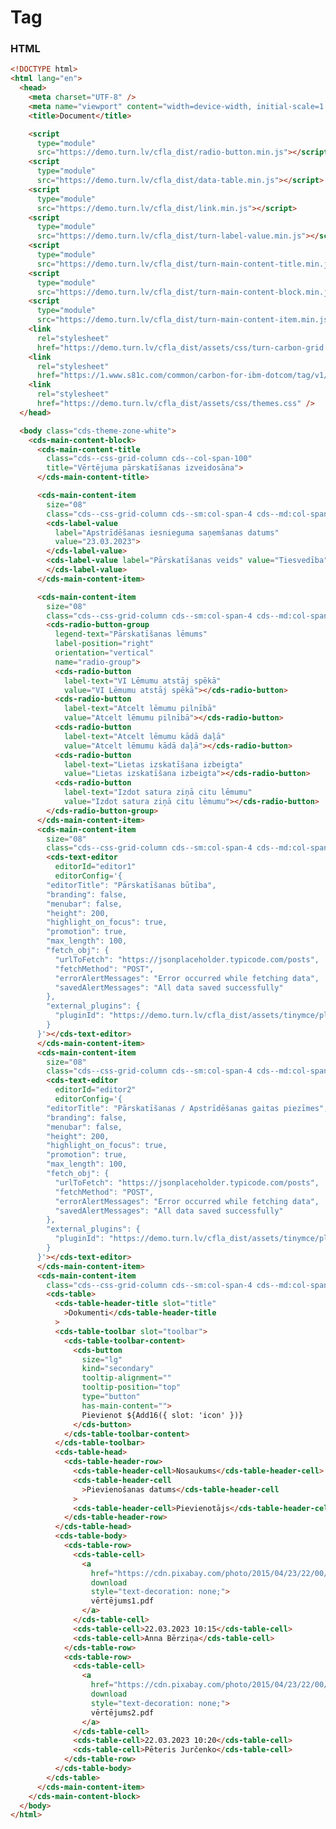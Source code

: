
# Tag

### HTML

```html
<!DOCTYPE html>
<html lang="en">
  <head>
    <meta charset="UTF-8" />
    <meta name="viewport" content="width=device-width, initial-scale=1.0" />
    <title>Document</title>

    <script
      type="module"
      src="https://demo.turn.lv/cfla_dist/radio-button.min.js"></script>
    <script
      type="module"
      src="https://demo.turn.lv/cfla_dist/data-table.min.js"></script>
    <script
      type="module"
      src="https://demo.turn.lv/cfla_dist/link.min.js"></script>
    <script
      type="module"
      src="https://demo.turn.lv/cfla_dist/turn-label-value.min.js"></script>
    <script
      type="module"
      src="https://demo.turn.lv/cfla_dist/turn-main-content-title.min.js"></script>
    <script
      type="module"
      src="https://demo.turn.lv/cfla_dist/turn-main-content-block.min.js"></script>
    <script
      type="module"
      src="https://demo.turn.lv/cfla_dist/turn-main-content-item.min.js"></script>
    <link
      rel="stylesheet"
      href="https://demo.turn.lv/cfla_dist/assets/css/turn-carbon-grid.css" />
    <link
      rel="stylesheet"
      href="https://1.www.s81c.com/common/carbon-for-ibm-dotcom/tag/v1/latest/plex.css" />
    <link
      rel="stylesheet"
      href="https://demo.turn.lv/cfla_dist/assets/css/themes.css" />
  </head>

  <body class="cds-theme-zone-white">
    <cds-main-content-block>
      <cds-main-content-title
        class="cds--css-grid-column cds--col-span-100"
        title="Vērtējuma pārskatīšanas izveidosāna">
      </cds-main-content-title>

      <cds-main-content-item
        size="08"
        class="cds--css-grid-column cds--sm:col-span-4 cds--md:col-span-8 cds--lg:col-span-10 cds--lg:col-span-10">
        <cds-label-value
          label="Apstrīdēšanas iesnieguma saņemšanas datums"
          value="23.03.2023">
        </cds-label-value>
        <cds-label-value label="Pārskatīšanas veids" value="Tiesvedība">
        </cds-label-value>
      </cds-main-content-item>

      <cds-main-content-item
        size="08"
        class="cds--css-grid-column cds--sm:col-span-4 cds--md:col-span-8 cds--lg:col-span-10 cds--lg:col-span-10">
        <cds-radio-button-group
          legend-text="Pārskatīšanas lēmums"
          label-position="right"
          orientation="vertical"
          name="radio-group">
          <cds-radio-button
            label-text="VI Lēmumu atstāj spēkā"
            value="VI Lēmumu atstāj spēkā"></cds-radio-button>
          <cds-radio-button
            label-text="Atcelt lēmumu pilnībā"
            value="Atcelt lēmumu pilnībā"></cds-radio-button>
          <cds-radio-button
            label-text="Atcelt lēmumu kādā daļā"
            value="Atcelt lēmumu kādā daļā"></cds-radio-button>
          <cds-radio-button
            label-text="Lietas izskatīšana izbeigta"
            value="Lietas izskatīšana izbeigta"></cds-radio-button>
          <cds-radio-button
            label-text="Izdot satura ziņā citu lēmumu"
            value="Izdot satura ziņā citu lēmumu"></cds-radio-button>
        </cds-radio-button-group>
      </cds-main-content-item>
      <cds-main-content-item
        size="08"
        class="cds--css-grid-column cds--sm:col-span-4 cds--md:col-span-8 cds--lg:col-span-10 cds--lg:col-span-10">
        <cds-text-editor
          editorId="editor1"
          editorConfig='{
        "editorTitle": "Pārskatīšanas būtība",
        "branding": false,
        "menubar": false,
        "height": 200,
        "highlight_on_focus": true,
        "promotion": true,
        "max_length": 100,
        "fetch_obj": {
          "urlToFetch": "https://jsonplaceholder.typicode.com/posts",
          "fetchMethod": "POST",
          "errorAlertMessages": "Error occurred while fetching data",
          "savedAlertMessages": "All data saved successfully"
        },
        "external_plugins": {
          "pluginId": "https://demo.turn.lv/cfla_dist/assets/tinymce/plugins/length_validation/plugin.min.js"
        }
      }'></cds-text-editor>
      </cds-main-content-item>
      <cds-main-content-item
        size="08"
        class="cds--css-grid-column cds--sm:col-span-4 cds--md:col-span-8 cds--lg:col-span-10 cds--lg:col-span-10">
        <cds-text-editor
          editorId="editor2"
          editorConfig='{
        "editorTitle": "Pārskatīšanas / Apstrīdēšanas gaitas piezīmes",
        "branding": false,
        "menubar": false,
        "height": 200,
        "highlight_on_focus": true,
        "promotion": true,
        "max_length": 100,
        "fetch_obj": {
          "urlToFetch": "https://jsonplaceholder.typicode.com/posts",
          "fetchMethod": "POST",
          "errorAlertMessages": "Error occurred while fetching data",
          "savedAlertMessages": "All data saved successfully"
        },
        "external_plugins": {
          "pluginId": "https://demo.turn.lv/cfla_dist/assets/tinymce/plugins/length_validation/plugin.min.js"
        }
      }'></cds-text-editor>
      </cds-main-content-item>
      <cds-main-content-item
        class="cds--css-grid-column cds--sm:col-span-4 cds--md:col-span-8 cds--lg:col-span-10 cds--lg:col-span-10">
        <cds-table>
          <cds-table-header-title slot="title"
            >Dokumenti</cds-table-header-title
          >
          <cds-table-toolbar slot="toolbar">
            <cds-table-toolbar-content>
              <cds-button
                size="lg"
                kind="secondary"
                tooltip-alignment=""
                tooltip-position="top"
                type="button"
                has-main-content="">
                Pievienot ${Add16({ slot: 'icon' })}
              </cds-button>
            </cds-table-toolbar-content>
          </cds-table-toolbar>
          <cds-table-head>
            <cds-table-header-row>
              <cds-table-header-cell>Nosaukums</cds-table-header-cell>
              <cds-table-header-cell
                >Pievienošanas datums</cds-table-header-cell
              >
              <cds-table-header-cell>Pievienotājs</cds-table-header-cell>
            </cds-table-header-row>
          </cds-table-head>
          <cds-table-body>
            <cds-table-row>
              <cds-table-cell>
                <a
                  href="https://cdn.pixabay.com/photo/2015/04/23/22/00/tree-736885_1280.jpg"
                  download
                  style="text-decoration: none;">
                  vērtējums1.pdf
                </a>
              </cds-table-cell>
              <cds-table-cell>22.03.2023 10:15</cds-table-cell>
              <cds-table-cell>Anna Bērziņa</cds-table-cell>
            </cds-table-row>
            <cds-table-row>
              <cds-table-cell>
                <a
                  href="https://cdn.pixabay.com/photo/2015/04/23/22/00/tree-736885_1280.jpg"
                  download
                  style="text-decoration: none;">
                  vērtējums2.pdf
                </a>
              </cds-table-cell>
              <cds-table-cell>22.03.2023 10:20</cds-table-cell>
              <cds-table-cell>Pēteris Jurčenko</cds-table-cell>
            </cds-table-row>
          </cds-table-body>
        </cds-table>
      </cds-main-content-item>
    </cds-main-content-block>
  </body>
</html>
```
